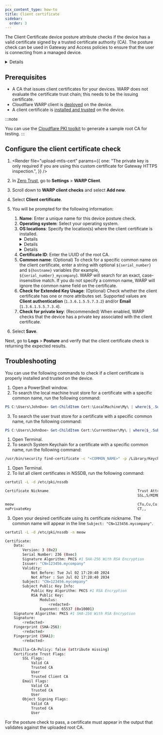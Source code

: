 ```yaml
---
pcx_content_type: how-to
title: Client certificate
sidebar:
  order: 3
---
```



The Client Certificate device posture attribute checks if the device has a valid certificate signed by a trusted certificate authority (CA). The posture check can be used in Gateway and Access policies to ensure that the user is connecting from a managed device.

<Details header="Feature availability">

| [WARP modes](/cloudflare-one/connections/connect-devices/warp/configure-warp/warp-modes/) | [Zero Trust plans](https://www.cloudflare.com/teams-pricing/) |
| ----------------------------------------------------------------------------------------- | ------------------------------------------------------------- |
| All modes                                                                                 | All plans                                                     |

| System   | Availability | Minimum WARP version<sup>1</sup> |
| -------- | ------------ | -------------------------------- |
| Windows  | ✅           | 2024.6.415.0                     |
| macOS    | ✅           | 2024.6.416.0                     |
| Linux    | ✅           | 2024.6.497.0                     |
| iOS      | ❌           |                                  |
| Android  | ❌           |                                  |
| ChromeOS | ❌           |                                  |

<sup>1</sup> Client certificate checks that ran on an earlier WARP version will continue to work. To configure a new certificate check, update WARP to the versions listed above.
</Details>

## Prerequisites

- A CA that issues client certificates for your devices. WARP does not evaluate the certificate trust chain; this needs to be the issuing certificate.
- Cloudflare WARP client is [deployed](/cloudflare-one/connections/connect-devices/warp/deployment/) on the device.
- A client certificate is [installed and trusted](#how-warp-checks-for-a-client-certificate) on the device.

:::note

You can use the [Cloudflare PKI toolkit](/cloudflare-one/identity/devices/access-integrations/mutual-tls-authentication/#test-mtls-using-cloudflare-pki) to generate a sample root CA for testing.
:::

## Configure the client certificate check

1. <Render
   	file="upload-mtls-cert"
   	params={{
   		one: "The private key is only required if you are using this custom certificate for Gateway HTTPS inspection.",
   	}}
   />

2. In [Zero Trust](https://one.dash.cloudflare.com), go to **Settings** > **WARP Client**.

3. Scroll down to **WARP client checks** and select **Add new**.

4. Select **Client certificate**.

5. You will be prompted for the following information:

   1. **Name**: Enter a unique name for this device posture check.
   2. **Operating system**: Select your operating system.
   3. **OS locations**: Specify the location(s) where the client certificate is installed.
      <Details header="Windows">
      	- Local machine trust store - User trust store
      </Details>
      <Details header="macOS">- System keychain</Details>
      <Details header="Linux">
      	- NSSDB (`/etc/pki/nssdb`) - To search a custom location, enter the
      	absolute file path(s) to the certificate and private key (for example
      	`/usr/local/mycompany/certs/client.pem` and
      	`/usr/local/mycompany/certs/client_key.pem`). The certificate and
      	private key must be in `PEM` format. They can either be in two different
      	files or the same file.
      </Details>
   4. **Certificate ID**: Enter the UUID of the root CA.
   5. **Common name**: (Optional) To check for a specific common name on the client certificate, enter a string with optional `${serial_number}` and `${hostname}` variables (for example, `${serial_number}_mycompany`). WARP will search for an exact, case-insensitive match. If you do not specify a common name, WARP will ignore the common name field on the certificate.
   6. **Check for Extended Key Usage**: (Optional) Check whether the client certificate has one or more attributes set. Supported values are **Client authentication** (`1.3.6.1.5.5.7.3.2`) and/or **Email** (`1.3.6.1.5.5.7.3.4`).
   7. **Check for private key**: (Recommended) When enabled, WARP checks that the device has a private key associated with the client certificate.

6. Select **Save**.

Next, go to **Logs** > **Posture** and verify that the client certificate check is returning the expected results.

## Troubleshooting

You can use the following commands to check if a client certificate is properly installed and trusted on the device.

<Tabs>

<TabItem label="Windows">

1. Open a PowerShell window.
2. To search the local machine trust store for a certificate with a specific common name, run the following command:

```powershell
PS C:\Users\JohnDoe> Get-ChildItem Cert:\LocalMachine\My\ | where{$_.Subject -like "*<COMMON_NAME>*"}
```

3. To search the user trust store for a certificate with a specific common name, run the following command:

```powershell
PS C:\Users\JohnDoe> Get-ChildItem Cert:\CurrentUser\My\ | where{$_.Subject -like "*<COMMON_NAME>*"}
```

</TabItem>

<TabItem label="macOS">

1. Open Terminal.
2. To search System Keychain for a certificate with a specific common name, run the following command:

```sh
/usr/bin/security find-certificate -c "<COMMON_NAME>" -p /Library/Keychains/System.keychain
```

</TabItem>

<TabItem label="Linux">

1. Open Terminal.
2. To list all client certificates in NSSDB, run the following command:

```sh
certutil -L -d /etc/pki/nssdb
```

```sh output
Certificate Nickname                                         Trust Attributes
                                                             SSL,S/MIME,JAR/XPI

meow                                                         CTu,Cu,Cu
noPrivateKey                                                 CT,,

```

3. Open your desired certificate using its certificate nickname. The common name will appear in the line `Subject: "CN=123456.mycompany"`.

```sh
certutil -L -d /etc/pki/nssdb -n meow
```

```sh output
Certificate:
    Data:
        Version: 3 (0x2)
        Serial Number: 236 (0xec)
        Signature Algorithm: PKCS #1 SHA-256 With RSA Encryption
        Issuer: "CN=123456.mycompany"
        Validity:
            Not Before: Tue Jul 02 17:20:40 2024
            Not After : Sun Jul 02 17:20:40 2034
        Subject: "CN=123456.mycompany"
        Subject Public Key Info:
            Public Key Algorithm: PKCS #1 RSA Encryption
            RSA Public Key:
                Modulus:
                    <redacted>
                Exponent: 65537 (0x10001)
    Signature Algorithm: PKCS #1 SHA-256 With RSA Encryption
    Signature:
        <redacted>
    Fingerprint (SHA-256):
        <redacted>
    Fingerprint (SHA1):
        <redacted>

    Mozilla-CA-Policy: false (attribute missing)
    Certificate Trust Flags:
        SSL Flags:
            Valid CA
            Trusted CA
            User
            Trusted Client CA
        Email Flags:
            Valid CA
            Trusted CA
            User
        Object Signing Flags:
            Valid CA
            Trusted CA
            User
```

</TabItem>

</Tabs>

For the posture check to pass, a certificate must appear in the output that validates against the uploaded root CA.
